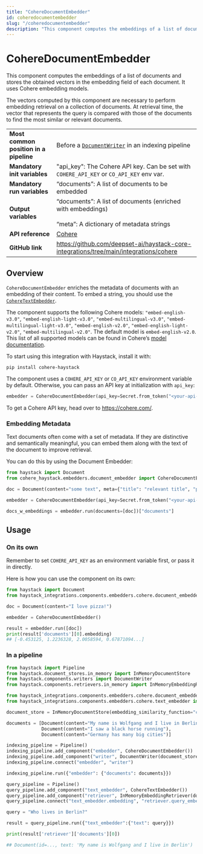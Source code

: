 ```yaml
---
title: "CohereDocumentEmbedder"
id: coheredocumentembedder
slug: "/coheredocumentembedder"
description: "This component computes the embeddings of a list of documents and stores the obtained vectors in the embedding field of each document. It uses Cohere embedding models."
---
```


# CohereDocumentEmbedder

This component computes the embeddings of a list of documents and stores the obtained vectors in the embedding field of each document. It uses Cohere embedding models.

The vectors computed by this component are necessary to perform embedding retrieval on a collection of documents. At retrieval time, the vector that represents the query is compared with those of the documents to find the most similar or relevant documents.

|  |  |
| --- | --- |
| **Most common position in a pipeline** | Before a [`DocumentWriter`](../writers/documentwriter.mdx)   in an indexing pipeline |
| **Mandatory init variables** | "api_key": The Cohere API key. Can be set with `COHERE_API_KEY` or `CO_API_KEY` env var. |
| **Mandatory run variables** | “documents”: A list of documents to be embedded |
| **Output variables** | “documents”: A list of documents (enriched with embeddings)  <br /> <br />“meta”: A dictionary of metadata strings |
| **API reference** | [Cohere](/reference/integrations-cohere) |
| **GitHub link** | https://github.com/deepset-ai/haystack-core-integrations/tree/main/integrations/cohere |

## Overview

`CohereDocumentEmbedder` enriches the metadata of documents with an embedding of their content. To embed a string, you should use the [`CohereTextEmbedder`](coheretextembedder.mdx).

The component supports the following Cohere models:
`"embed-english-v3.0"`, `"embed-english-light-v3.0"`, `"embed-multilingual-v3.0"`,
`"embed-multilingual-light-v3.0"`, `"embed-english-v2.0"`, `"embed-english-light-v2.0"`,
`"embed-multilingual-v2.0"`. The default model is `embed-english-v2.0`. This list of all supported models can be found in Cohere’s [model documentation](https://docs.cohere.com/docs/models#representation).

To start using this integration with Haystack, install it with:

```shell
pip install cohere-haystack
```

The component uses a `COHERE_API_KEY` or `CO_API_KEY` environment variable by default. Otherwise, you can pass an API key at initialization with `api_key`:

```python
embedder = CohereDocumentEmbedder(api_key=Secret.from_token("<your-api-key>"))
```

To get a Cohere API key, head over to https://cohere.com/.

### Embedding Metadata

Text documents often come with a set of metadata. If they are distinctive and semantically meaningful, you can embed them along with the text of the document to improve retrieval.

You can do this by using the Document Embedder:

```python
from haystack import Document
from cohere_haystack.embedders.document_embedder import CohereDocumentEmbedder

doc = Document(content="some text", meta={"title": "relevant title", "page number": 18})

embedder = CohereDocumentEmbedder(api_key=Secret.from_token("<your-api-key>", meta_fields_to_embed=["title"])

docs_w_embeddings = embedder.run(documents=[doc])["documents"]
```

## Usage

### On its own

Remember to set `COHERE_API_KEY` as an environment variable first, or pass it in directly.

Here is how you can use the component on its own:

```python
from haystack import Document
from haystack_integrations.components.embedders.cohere.document_embedder import CohereDocumentEmbedder

doc = Document(content="I love pizza!")

embedder = CohereDocumentEmbedder()

result = embedder.run([doc])
print(result['documents'][0].embedding)
## [-0.453125, 1.2236328, 2.0058594, 0.67871094...]
```

### In a pipeline

```python
from haystack import Pipeline
from haystack.document_stores.in_memory import InMemoryDocumentStore
from haystack.components.writers import DocumentWriter
from haystack.components.retrievers.in_memory import InMemoryEmbeddingRetriever

from haystack_integrations.components.embedders.cohere.document_embedder import CohereDocumentEmbedder
from haystack_integrations.components.embedders.cohere.text_embedder import CohereTextEmbedder

document_store = InMemoryDocumentStore(embedding_similarity_function="cosine")

documents = [Document(content="My name is Wolfgang and I live in Berlin"),
             Document(content="I saw a black horse running"),
             Document(content="Germany has many big cities")]

indexing_pipeline = Pipeline()
indexing_pipeline.add_component("embedder", CohereDocumentEmbedder())
indexing_pipeline.add_component("writer", DocumentWriter(document_store=document_store))
indexing_pipeline.connect("embedder", "writer")

indexing_pipeline.run({"embedder": {"documents": documents}})

query_pipeline = Pipeline()
query_pipeline.add_component("text_embedder", CohereTextEmbedder())
query_pipeline.add_component("retriever", InMemoryEmbeddingRetriever(document_store=document_store))
query_pipeline.connect("text_embedder.embedding", "retriever.query_embedding")

query = "Who lives in Berlin?"

result = query_pipeline.run({"text_embedder":{"text": query}})

print(result['retriever']['documents'][0])

## Document(id=..., text: 'My name is Wolfgang and I live in Berlin')
```
